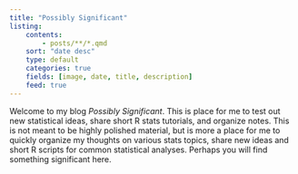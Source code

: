 ```yaml
---
title: "Possibly Significant"
listing:
    contents:
        - posts/**/*.qmd
    sort: "date desc"
    type: default
    categories: true
    fields: [image, date, title, description]
    feed: true
---
```


Welcome to my blog *Possibly Significant*.  This is place for me to test out new statistical ideas, share short R stats tutorials, and organize notes. This is not meant to be highly polished material, but is more a place for me to quickly organize my thoughts on various stats topics, share new ideas and short R scripts for common statistical analyses.  Perhaps you will find something significant here.